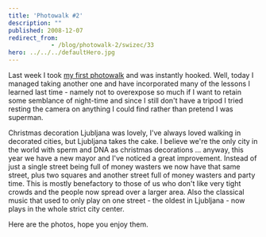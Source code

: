 ```yaml
---
title: 'Photowalk #2'
description: ""
published: 2008-12-07
redirect_from: 
            - /blog/photowalk-2/swizec/33
hero: ../../../defaultHero.jpg
---
```


Last week I took [my first photowalk](http://swizec.com/blog/my-first-weekly-photowalk/2/395) and was instantly hooked. Well, today I managed taking another one and have incorporated many of the lessons I learned last time - namely not to overexpose so much if I want to retain some semblance of night-time and since I still don't have a tripod I tried resting the camera on anything I could find rather than pretend I was superman.

Christmas decoration Ljubljana was lovely, I've always loved walking in decorated cities, but Ljubljana takes the cake. I believe we're the only city in the world with sperm and DNA as christmas decorations ... anyway, this year we have a new mayor and I've noticed a great improvement. Instead of just a single street being full of money wasters we now have that same street, plus two squares and another street full of money wasters and party time. This is mostly benefactory to those of us who don't like very tight crowds and the people now spread over a larger area. Also the classical music that used to only play on one street - the oldest in Ljubljana - now plays in the whole strict city center.

Here are the photos, hope you enjoy them.
